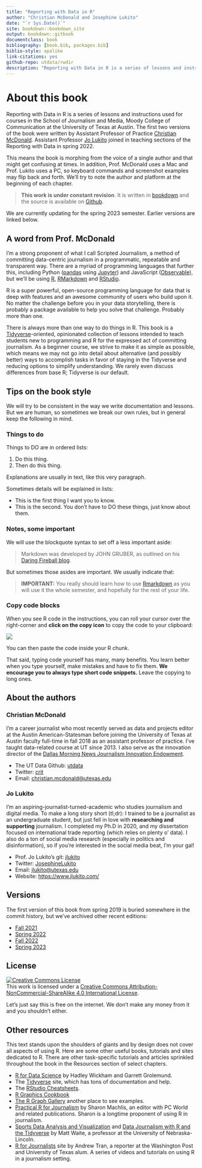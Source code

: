 ```yaml
--- 
title: "Reporting with Data in R"
author: "Christian McDonald and Josephine Lukito"
date: "`r Sys.Date()`"
site: bookdown::bookdown_site
output: bookdown::gitbook
documentclass: book
bibliography: [book.bib, packages.bib]
biblio-style: apalike
link-citations: yes
github-repo: utdata/rwdir
description: "Reporting with Data in R is a series of lessons and instructions used in courses in the School of Journalism and Media, Moody College of Communication at the University of Texas at Austin. The course is taught by Christian McDonald and Jo Lukito."
---
```


# About this book {-}

Reporting with Data in R is a series of lessons and instructions used for courses in the School of Journalism and Media, Moody College of Communication at the University of Texas at Austin. The first two versions of the book were written by Assistant Professor of Practice [Christian McDonald](https://moody.utexas.edu/faculty/christian-mcdonald). Assistant Professor [Jo Lukito](https://moody.utexas.edu/faculty/jo-lukito) joined in teaching sections of the Reporting with Data in spring 2022.

This means the book is morphing from the voice of a single author and that might get confusing at times. In addition, Prof. McDonald uses a Mac and Prof. Lukito uses a PC, so keyboard commands and screenshot examples may flip back and forth. We'll try to note the author and platform at the beginning of each chapter.

> **This work is under constant revision**. It is written in [bookdown](https://bookdown.org/) and the source is available on [Github](https://github.com/utdata/rwdir).

We are currently updating for the spring 2023 semester. Earlier versions are linked below.

## A word from Prof. McDonald {-}

I'm a strong proponent of what I call Scripted Journalism, a method of committing data-centric journalism in a programmatic, repeatable and transparent way. There are a myriad of programming languages that further this, including Python ([pandas](https://pandas.pydata.org/) using [Jupyter](https://jupyter.org/)) and JavaScript ([Observable](https://beta.observablehq.com/)), but we'll be using [R](https://www.r-project.org/), [RMarkdown](https://rmarkdown.rstudio.com/) and [RStudio](https://www.rstudio.com/).

R is a super powerful, open-source programming language for data that is deep with features and an awesome community of users who build upon it. No matter the challenge before you in your data storytelling, there is probably a package available to help you solve that challenge. Probably more than one.

There is always more than one way to do things in R. This book is a [Tidyverse](https://www.tidyverse.org/)-oriented, opinionated collection of lessons intended to teach students new to programming and R for the expressed act of committing journalism. As a beginner course, we strive to make it as simple as possible, which means we may not go into detail about alternative (and possibly better) ways to accomplish tasks in favor of staying in the Tidyverse and reducing options to simplify understanding. We rarely even discuss differences from base R; Tidyverse is our default.

## Tips on the book style {-}

We will try to be consistent in the way we write documentation and lessons. But we are human, so sometimes we break our own rules, but in general keep the following in mind.

### Things to do {-}

Things to DO are in ordered lists:

1. Do this thing.
2. Then do this thing.

Explanations are usually in text, like this very paragraph.

Sometimes details will be explained in lists:

- This is the first thing I want you to know.
- This is the second. You don't have to DO these things, just know about them.

### Notes, some important {-}

We will use the blockquote syntax to set off a less important aside:

> Markdown was developed by JOHN GRUBER, as outlined on his [Daring Fireball blog](https://daringfireball.net/projects/markdown/).

But sometimes those asides are important. We usually indicate that:

> **IMPORTANT:** You really should learn how to use [Rmarkdown](https://rmarkdown.rstudio.com/) as you will use it the whole semester, and hopefully for the rest of your life.

### Copy code blocks {-}

When you see R code in the instructions, you can roll your cursor over the right-corner and **click on the copy icon** to copy the code to your clipboard:

![](images/index-copy-clipboard.png)

You can then paste the code inside your R chunk.

That said, typing code yourself has many, many benefits. You learn better when you type yourself, make mistakes and have to fix them. **We encourage you to always type short code snippets.** Leave the copying to long ones.

## About the authors {-}

### Christian McDonald {-}

I'm a career journalist who most recently served as data and projects editor at the Austin American-Statesman before joining the University of Texas at Austin faculty full-time in fall 2018 as an assistant professor of practice. I've taught data-related course at UT since 2013. I also serve as the innovation director of the [Dallas Morning News Journalism Innovation Endowment](https://journalism.utexas.edu/innovation).

- The UT Data Github: [utdata](https://github.com/utdata)
- Twitter: [crit](https://twitter.com/crit)
- Email: <christian.mcdonald@utexas.edu>

### Jo Lukito {-}

I'm an aspiring-journalist-turned-academic who studies journalism and digital media. To make a long story short (tl;dr): I trained to be a journalist as an undergraduate student, but just fell in love with **researching and supporting** journalism. I completed my Ph.D in 2020, and my dissertation focused on international trade reporting (which relies on plenty o' data). I also do a ton of social media research (especially in politics and disinformation), so if you're interested in the social media beat, I'm your gal!

- Prof. Jo Lukito's git: [jlukito](https://github.com/jlukito)
- Twitter: [JosephineLukito](https://twitter.com/JosephineLukito)
- Email: <jlukito@utexas.edu>
- Website: [https://www.jlukito.com/](https://www.jlukito.com/)

## Versions {-}

The first version of this book from spring 2019 is buried somewhere in the commit history, but we've archived other recent editions:

- [Fall 2021](https://utdata.github.io/rwdir/v1/)
- [Spring 2022](https://utdata.github.io/rwdir/v2/)
- [Fall 2022](https://utdata.github.io/rwdir/v3/)
- [Spring 2023](https://utdata.github.io/rwdir/v4/)

## License {-}

<a rel="license" href="http://creativecommons.org/licenses/by-nc-sa/4.0/"><img alt="Creative Commons License" style="border-width:0" src="https://i.creativecommons.org/l/by-nc-sa/4.0/88x31.png" /></a><br />This work is licensed under a <a rel="license" href="http://creativecommons.org/licenses/by-nc-sa/4.0/">Creative Commons Attribution-NonCommercial-ShareAlike 4.0 International License</a>.

Let's just say this is free on the internet. We don't make any money from it and you shouldn't either.

## Other resources {-}

This text stands upon the shoulders of giants and by design does not cover all aspects of using R. Here are some other useful books, tutorials and sites dedicated to R. There are other task-specific tutorials and articles sprinkled throughout the book in the Resources section of select chapters. 

- [R for Data Science](https://r4ds.had.co.nz/index.html) by Hadley Wickham and Garrett Grolemund.
- The [Tidyverse](https://www.tidyverse.org/) site, which has tons of documentation and help.
- The [RStudio Cheatsheets](https://www.rstudio.com/resources/cheatsheets/).
- [R Graphics Cookbook](https://r-graphics.org/index.html)
- [The R Graph Gallery](https://www.r-graph-gallery.com/) another place to see examples.
- [Practical R for Journalism](https://www.crcpress.com/Practical-R-for-Mass-Communication-and-Journalism/Machlis/p/book/9781138726918) by Sharon Machlis, an editor with PC World and related publications. Sharon is a longtime proponent of using R in journalism.
- [Sports Data Analysis and Visualization](http://mattwaite.github.io/sports/) and [Data Journalism with R and the Tidyverse](http://mattwaite.github.io/datajournalism/) by Matt Waite, a professor at the University of Nebraska-Lincoln.
- [R for Journalists](http://learn.r-journalism.com/en/) site by Andrew Tran, a reporter at the Washington Post and University of Texas alum. A series of videos and tutorials on using R in a journalism setting.
